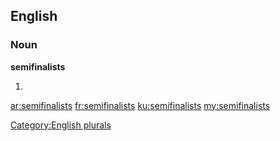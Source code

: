 ==English==

===Noun===
'''semifinalists'''

# {{plural of|semifinalist}}

[[Category:English plurals]]

[[ar:semifinalists]]
[[fr:semifinalists]]
[[ku:semifinalists]]
[[my:semifinalists]]
